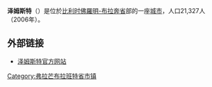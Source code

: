 {{Unreferenced|time=2018-08-16T12:55:08+00:00}}
{{Expand|time=2013-02-15T00:55:33+00:00 }}
'''泽姆斯特'''（{{lang-nl|Zemst}}）是位於[[比利时|比利时]][[佛羅明-布拉奔省|佛羅明-布拉奔省]]部的一座[[城市|城市]]，人口21,327人（2006年）。

== 外部链接 ==
* [http://www.zemst.be/ 泽姆斯特官方网站] {{Wayback|url=http://www.zemst.be/ |date=20210415143813 }}

{{佛罗明-布拉奔省市区}}
{{Belgium-geo-stub}}
{{DEFAULTSORT:Zemst}}

[[Category:弗拉芒布拉班特省市镇|Category:弗拉芒布拉班特省市镇]]